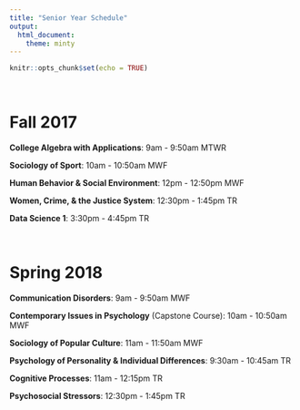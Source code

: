 ```yaml
---
title: "Senior Year Schedule"
output: 
  html_document:
    theme: minty
---
```


```r
knitr::opts_chunk$set(echo = TRUE)
```


\ 

# Fall 2017

__College Algebra with Applications__: 9am - 9:50am MTWR

__Sociology of Sport__: 10am - 10:50am MWF

__Human Behavior & Social Environment__: 12pm - 12:50pm MWF

__Women, Crime, & the Justice System__: 12:30pm - 1:45pm TR

__Data Science 1__: 3:30pm - 4:45pm TR

\


# Spring 2018

__Communication Disorders__: 9am - 9:50am MWF

__Contemporary Issues in Psychology__ (Capstone Course): 10am - 10:50am MWF

__Sociology of Popular Culture__: 11am - 11:50am MWF

__Psychology of Personality & Individual Differences__: 9:30am - 10:45am TR

__Cognitive Processes__: 11am - 12:15pm TR

__Psychosocial Stressors__: 12:30pm - 1:45pm TR

